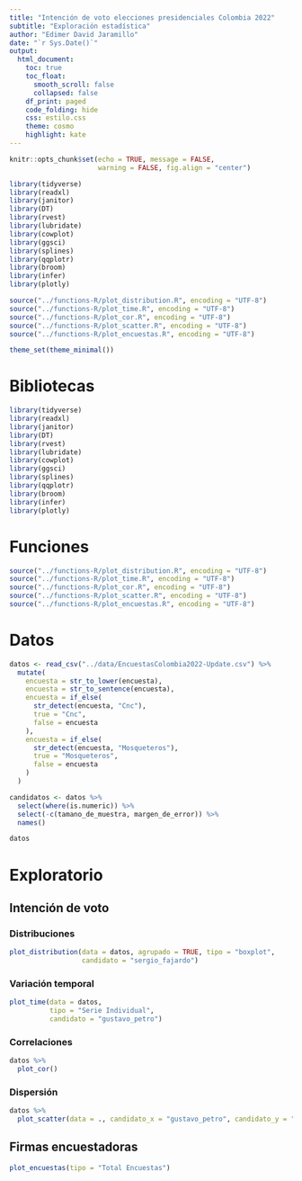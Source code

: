 ```yaml
---
title: "Intención de voto elecciones presidenciales Colombia 2022"
subtitle: "Exploración estadística"
author: "Edimer David Jaramillo"
date: "`r Sys.Date()`"
output:
  html_document:
    toc: true
    toc_float:
      smooth_scroll: false
      collapsed: false
    df_print: paged
    code_folding: hide
    css: estilo.css 
    theme: cosmo
    highlight: kate
---
```


```r
knitr::opts_chunk$set(echo = TRUE, message = FALSE,
                      warning = FALSE, fig.align = "center")

library(tidyverse)
library(readxl)
library(janitor)
library(DT)
library(rvest)
library(lubridate)
library(cowplot)
library(ggsci)
library(splines)
library(qqplotr)
library(broom)
library(infer)
library(plotly)

source("../functions-R/plot_distribution.R", encoding = "UTF-8")
source("../functions-R/plot_time.R", encoding = "UTF-8")
source("../functions-R/plot_cor.R", encoding = "UTF-8")
source("../functions-R/plot_scatter.R", encoding = "UTF-8")
source("../functions-R/plot_encuestas.R", encoding = "UTF-8")

theme_set(theme_minimal())
```

# Bibliotecas

```r
library(tidyverse)
library(readxl)
library(janitor)
library(DT)
library(rvest)
library(lubridate)
library(cowplot)
library(ggsci)
library(splines)
library(qqplotr)
library(broom)
library(infer)
library(plotly)
```

# Funciones

```r
source("../functions-R/plot_distribution.R", encoding = "UTF-8")
source("../functions-R/plot_time.R", encoding = "UTF-8")
source("../functions-R/plot_cor.R", encoding = "UTF-8")
source("../functions-R/plot_scatter.R", encoding = "UTF-8")
source("../functions-R/plot_encuestas.R", encoding = "UTF-8")
```


# Datos

```r
datos <- read_csv("../data/EncuestasColombia2022-Update.csv") %>%
  mutate(
    encuesta = str_to_lower(encuesta),
    encuesta = str_to_sentence(encuesta),
    encuesta = if_else(
      str_detect(encuesta, "Cnc"),
      true = "Cnc",
      false = encuesta
    ),
    encuesta = if_else(
      str_detect(encuesta, "Mosqueteros"),
      true = "Mosqueteros",
      false = encuesta
    )
  )

candidatos <- datos %>% 
  select(where(is.numeric)) %>% 
  select(-c(tamano_de_muestra, margen_de_error)) %>% 
  names()

datos
```

# Exploratorio

## Intención de voto

### Distribuciones

```r
plot_distribution(data = datos, agrupado = TRUE, tipo = "boxplot",
                  candidato = "sergio_fajardo")
```

### Variación temporal

```r
plot_time(data = datos,
          tipo = "Serie Individual",
          candidato = "gustavo_petro")
```

### Correlaciones

```r
datos %>% 
  plot_cor()
```

### Dispersión

```r
datos %>% 
  plot_scatter(data = ., candidato_x = "gustavo_petro", candidato_y = "sergio_fajardo")
```

## Firmas encuestadoras

```r
plot_encuestas(tipo = "Total Encuestas")
```

